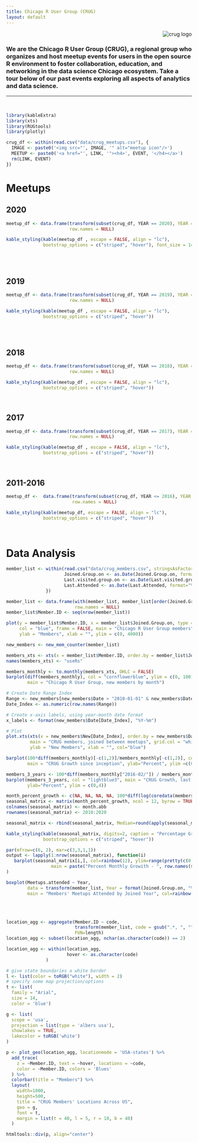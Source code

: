 ```yaml
---
title: Chicago R User Group (CRUG)
layout: default
---
```


<style type="text/css">
.main-container {
  max-width: 1200px;
  margin-left: auto;
  margin-right: auto;
}

@media (max-width:1200px) and (min-width:760px) {
  #navbar > ul > li > a {
     font-size: 0;
     display:inline-block;
  }
  .fa { font-size: initial; }
  
  .plotly.html-widget {
     max-width: 100%;
     height: 200px;
  }
}
</style>

<div style="text-align:right"><img src="images/header-background.png" alt="crug logo"/></div>


### We are the Chicago R User Group (CRUG), a regional group who organizes and host meetup events for users in the open source R environment to foster collaboration, education, and networking in the data science Chicago ecosystem. Take a tour below of our past events exploring all aspects of analytics and data science.


---

<br/>

```r
library(kableExtra)
library(xts)
library(RUGtools)
library(plotly)
```


```r
crug_df <- within(read.csv("data/crug_meetups.csv"), {
  IMAGE <- paste0('<img src="', IMAGE, '" alt="meetup icon"/>')
  MEETUP <- paste0('<a href="', LINK, '"><h4>', EVENT, '</h4></a>')
  rm(LINK, EVENT)
})
```

# Meetups {.tabset .tabset-fade .tabset-pills}

## 2020


```r
meetup_df <- data.frame(transform(subset(crug_df, YEAR == 2020), YEAR = NULL)[c("MEETUP", "IMAGE")],
                        row.names = NULL)

kable_styling(kable(meetup_df , escape = FALSE, align = "lc"),
              bootstrap_options = c("striped", "hover"), font_size = 14)
```

<br/>
<br/>

## 2019


```r
meetup_df <- data.frame(transform(subset(crug_df, YEAR == 2019), YEAR = NULL)[c("MEETUP", "IMAGE")],
                        row.names = NULL)

kable_styling(kable(meetup_df , escape = FALSE, align = "lc"),
              bootstrap_options = c("striped", "hover"))
```

<br/>
<br/>


## 2018

```r
meetup_df <- data.frame(transform(subset(crug_df, YEAR == 2018), YEAR = NULL)[c("MEETUP", "IMAGE")],
                        row.names = NULL)

kable_styling(kable(meetup_df , escape = FALSE, align = "lc"),
              bootstrap_options = c("striped", "hover"))
```


<br/>


## 2017

```r
meetup_df <- data.frame(transform(subset(crug_df, YEAR == 2017), YEAR = NULL)[c("MEETUP", "IMAGE")],
                        row.names = NULL)

kable_styling(kable(meetup_df , escape = FALSE, align = "lc"),
              bootstrap_options = c("striped", "hover"))
```


<br/>


## 2011-2016

```r
meetup_df <-  data.frame(transform(subset(crug_df, YEAR <= 2016), YEAR = NULL)[c("MEETUP", "IMAGE")],
                         row.names = NULL)

kable_styling(kable(meetup_df, escape = FALSE, align = "lc"),
              bootstrap_options = c("striped", "hover"))
```


<br/>


# Data Analysis


```r
member_list <- within(read.csv("data/crug_members.csv", stringsAsFactors = FALSE), {
                      Joined.Group.on <- as.Date(Joined.Group.on, format="%B %d, %Y")
                      Last.visited.group.on <- as.Date(Last.visited.group.on, format="%B %d, %Y")
                      Last.Attended <- as.Date(Last.Attended, format="%B %d, %Y")
               })

member_list <- data.frame(with(member_list, member_list[order(Joined.Group.on),]),
                          row.names = NULL)
member_list$Member.ID <- seq(nrow(member_list))
```


```r
plot(y = member_list$Member.ID, x = member_list$Joined.Group.on, type = "l", lwd=2, 
     col = "blue", frame = FALSE, main = "Chicago R User Group members", 
     ylab = "Members", xlab = "", ylim = c(0, 4000))
```


```r
new_members <- new_mem_counter(member_list)
```


```r
members_xts <- xts(x = member_list$Member.ID, order.by = member_list$Joined.Group.on)
names(members_xts) <- "useRs"

members_monthly <- to.monthly(members_xts, OHLC = FALSE)
barplot(diff(members_monthly), col = "cornflowerblue", ylim = c(0, 100),
        main = "Chicago R User Group, new members by month")
```


```r
# Create Date Range Index
Range <- new_members[new_members$Date > "2010-01-01" & new_members$Date <= Sys.Date(),]
Date_Index <- as.numeric(row.names(Range))

# Create x-axis labels, using year-month date format
x_labels <- format(new_members$Date[Date_Index], "%Y-%m")

# Plot
plot.xts(xts(x = new_members$New[Date_Index], order.by = new_members$Date[Date_Index]),
         main = "CRUG members, joined between meetups", grid.col = "white",
         ylab = "New Members", xlab = "", col="blue")
```


```r
barplot(100*diff(members_monthly)[-c(1,2)]/members_monthly[-c(1,2)], col = "lightblue3",
        main = "CRUG Growth since inception", ylab="Percent", ylim =c(0, 20))
```

```r
members_3_years <- 100*diff(members_monthly["2016-02/"]) / members_monthly["2016-02/"]
barplot(members_3_years, col = "lightblue3", main = "CRUG Growth, last 4 years", 
        ylab="Percent", ylim = c(0,4))
```


```r
month_percent_growth <- c(NA, NA, NA, NA, 100*diff(log(coredata(members_monthly))), rep(NA, 10))
seasonal_matrix <- matrix(month_percent_growth, ncol = 12, byrow = TRUE)
colnames(seasonal_matrix) <- month.abb
rownames(seasonal_matrix) <- 2010:2020

seasonal_matrix <- rbind(seasonal_matrix, Median=round(apply(seasonal_matrix, 2, median, na.rm=TRUE), 2))

kable_styling(kable(seasonal_matrix, digits=2, caption = "Percentage Growth per Month"),
              bootstrap_options = c("striped", "hover"))
```

```r
par(mfrow=c(6, 2), mar=c(3,3,1,1))
output <- lapply(1:nrow(seasonal_matrix), function(i)
   barplot(seasonal_matrix[i,], col=rainbow(12), ylim=range(pretty(c(0, seasonal_matrix[i,]))),
                 main = paste("Percent Monthly Growith - ", row.names(seasonal_matrix)[i]), beside=TRUE)
)
```



```r
boxplot(Meetups.attended ~ Year, 
        data = transform(member_list, Year = format(Joined.Group.on, "%Y")),
        main = "Members' Meetups Attended by Joined Year", col=rainbow(10))
```

<br/>
<br/>


```r
location_agg <- aggregate(Member.ID ~ code,
                          transform(member_list, code = gsub(".*, ", "", member_list$Location)),
                          FUN=length)
location_agg <- subset(location_agg, nchar(as.character(code)) == 2)

location_agg <- within(location_agg, 
                       hover <- as.character(code)
               )
```


```r
# give state boundaries a white border
l <- list(color = toRGB("white"), width = 2)
# specify some map projection/options
t <- list(
  family = "Arial",
  size = 14,
  color = 'blue')

g <- list(
  scope = 'usa',
  projection = list(type = 'albers usa'),
  showlakes = TRUE,
  lakecolor = toRGB('white')
)

p <- plot_geo(location_agg, locationmode = 'USA-states') %>%
  add_trace(
    z = ~Member.ID, text = ~hover, locations = ~code,
    color = ~Member.ID, colors = 'Blues'
  ) %>%
  colorbar(title = "Members") %>%
  layout(
    width=1000,
    height=500,
    title = "CRUG Members' Locations Across US",
    geo = g,
    font = t,
    margin = list(t = 40, l = 5, r = 10, b = 40)
  )

htmltools::div(p, align="center")
```

<br/>
<br/>
